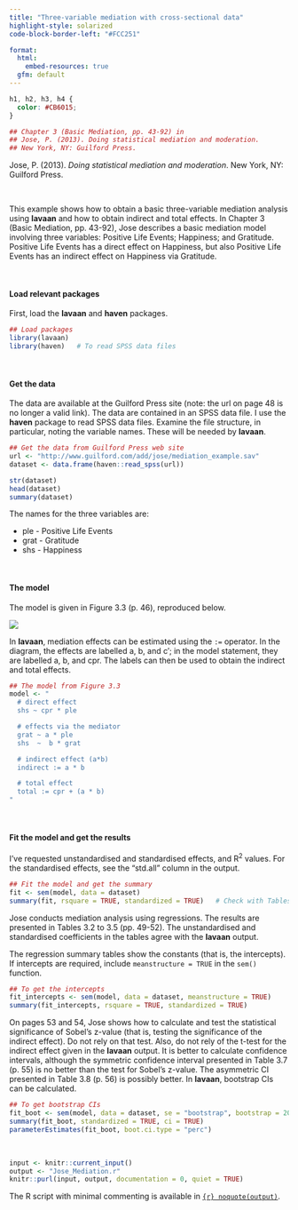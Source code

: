 ```yaml
---
title: "Three-variable mediation with cross-sectional data"
highlight-style: solarized
code-block-border-left: "#FCC251"

format:
  html:
    embed-resources: true
  gfm: default
---
```


```css
h1, h2, h3, h4 {
  color: #CB6015;
}
```

```r


## Chapter 3 (Basic Mediation, pp. 43-92) in
## Jose, P. (2013). Doing statistical mediation and moderation.
## New York, NY: Guilford Press.
```

Jose, P. (2013). *Doing statistical mediation and moderation*. New York, NY: Guilford Press.

<br />

This example shows how to obtain a basic three-variable mediation analysis using **lavaan** and how to obtain indirect and total effects. In Chapter 3 (Basic Mediation, pp. 43-92), Jose describes a basic mediation model involving three variables: Positive Life Events; Happiness; and Gratitude. Positive Life Events has a direct effect on Happiness, but also Positive Life Events has an indirect effect on Happiness via Gratitude.

<br />

#### Load relevant packages

First, load the **lavaan** and **haven** packages.

```r

## Load packages
library(lavaan)
library(haven)   # To read SPSS data files
```

<br />

#### Get the data

The data are available at the Guilford Press site (note: the url on page 48 is no longer a valid link). The data are contained in an SPSS data file. I use the **haven** package to read SPSS data files. Examine the file structure, in particular, noting the variable names. These will be needed by **lavaan**.

```r

## Get the data from Guilford Press web site
url <- "http://www.guilford.com/add/jose/mediation_example.sav"
dataset <- data.frame(haven::read_spss(url))

str(dataset)
head(dataset)
summary(dataset)
```

The names for the three variables are:

* ple  - Positive Life Events
* grat - Gratitude
* shs  - Happiness

<br />

#### The model

The model is given in Figure 3.3 (p. 46), reproduced below.

![](images/Mediation.svg){fig-align="left"}

In **lavaan**, mediation effects can be estimated using the `:=` operator. In the diagram, the effects are labelled a, b, and c$'$; in the model statement, they are labelled a, b, and cpr. The labels can then be used to obtain the indirect and total effects.

```r

## The model from Figure 3.3
model <- "
  # direct effect
  shs ~ cpr * ple

  # effects via the mediator
  grat ~ a * ple
  shs  ~  b * grat

  # indirect effect (a*b)
  indirect := a * b

  # total effect
  total := cpr + (a * b) 
"
```

<br />

#### Fit the model and get the results

I've requested unstandardised and standardised effects, and R^2^ values. For the standardised effects, see the "std.all" column in the output.

```r

## Fit the model and get the summary
fit <- sem(model, data = dataset)
summary(fit, rsquare = TRUE, standardized = TRUE)   # Check with Tables 3.2-3.5
```

Jose conducts mediation analysis using regressions. The results are presented in Tables 3.2 to 3.5 (pp. 49-52). The unstandardised and standardised coefficients in the tables agree with the **lavaan** output.

The regression summary tables show the constants (that is, the intercepts). If intercepts are required, include `meanstructure = TRUE` in the `sem()` function.

```r

## To get the intercepts
fit_intercepts <- sem(model, data = dataset, meanstructure = TRUE)
summary(fit_intercepts, rsquare = TRUE, standardized = TRUE)
```

On pages 53 and 54, Jose shows how to calculate and test the statistical significance of Sobel's z-value (that is, testing the significance of the indirect effect). Do not rely on that test. Also, do not rely of the t-test for the indirect effect given in the **lavaan** output. It is better to calculate confidence intervals, although the symmetric confidence interval presented in Table 3.7 (p. 55) is no better than the test for Sobel's z-value. The asymmetric CI presented in Table 3.8 (p. 56) is possibly better. In **lavaan**, bootstrap CIs can be calculated.

```r

## To get bootstrap CIs
fit_boot <- sem(model, data = dataset, se = "bootstrap", bootstrap = 2000)
summary(fit_boot, standardized = TRUE, ci = TRUE)
parameterEstimates(fit_boot, boot.ci.type = "perc")
```

<br />

```r
input <- knitr::current_input()
output <- "Jose_Mediation.r"
knitr::purl(input, output, documentation = 0, quiet = TRUE)
```

The R script with minimal commenting is available in [`{r} noquote(output)`](`{r} noquote(output)`).
